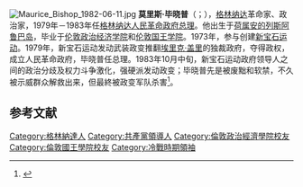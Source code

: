 [[File:Maurice_Bishop_1982-06-11.jpg|thumb]]
'''莫里斯·毕晓普'''（{{lang-en|Maurice Bishop}}；{{bd|1944年|5月29日|1983年|10月19日}}），[[格林纳达|格林纳达]]革命家、政治家，1979年－1983年任[[人民革命政府_(格林纳达)|格林纳达人民革命政府]][[格林纳达总理|总理]]。他出生于[[荷属安的列斯|荷属安的列斯]][[阿鲁巴岛|阿鲁巴岛]]，毕业于[[伦敦政治经济学院|伦敦政治经济学院]]和[[伦敦国王学院|伦敦国王学院]]。1973年，参与创建[[新宝石运动|新宝石运动]]。1979年，新宝石运动发动武装政变推翻[[埃里克·盖里|埃里克·盖里]]的独裁政府，夺得政权，成立人民革命政府，毕晓普任总理。1983年10月中旬，新宝石运动政府领导人之间的政治分歧及权力斗争激化，强硬派发动政变；毕晓普先是被废黜和软禁，不久被示威群众解救出来，但最終被政变军队杀害<ref name="GrenadaGov">{{cite web |url=http://www.gov.gd/biographies/maurice_bishop_bio.html |title=Biography: Maurice Bishop |date=2009-09-23 |website=Government of Grenada |accessdate=2015-01-08 |archive-url=https://web.archive.org/web/20191023170815/https://www.gov.gd/biographies/maurice_bishop_bio.html |archive-date=2019-10-23 }}</ref>。

== 参考文献 ==
{{reflist}}

{{格瑞那達總理}}
{{DEFAULTSORT: Bishop, Maurice}}
[[Category:格林納達人|Category:格林納達人]]
[[Category:共產黨領導人|Category:共產黨領導人]]
[[Category:倫敦政治經濟學院校友|Category:倫敦政治經濟學院校友]]
[[Category:倫敦國王學院校友|Category:倫敦國王學院校友]]
[[Category:冷戰時期領袖|Category:冷戰時期領袖]]